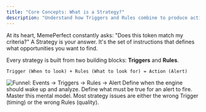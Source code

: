 ```yaml
---
title: "Core Concepts: What is a Strategy?"
description: "Understand how Triggers and Rules combine to produce actionable alerts."
---
```


At its heart, MemePerfect constantly asks: "Does this token match my criteria?" A Strategy is your answer. It's the set of instructions that defines what opportunities you want to find.

Every strategy is built from two building blocks: **Triggers** and **Rules**.

`Trigger (When to look) + Rules (What to look for) = Action (Alert)`

<Frame caption="From events to alerts">
<img src="/images/hero-dark.png" alt="Funnel: Events → Triggers → Rules → Alert" />
</Frame>

<CardGroup cols={2}>
  <Card title="Triggers" icon="bolt" href="/core-concepts/triggers-vs-rules">
    Define when the engine should wake up and analyze.
  </Card>
  <Card title="Rules" icon="list-check" href="/core-concepts/rule-groups">
    Define what must be true for an alert to fire.
  </Card>
</CardGroup>

<Tip>
Master this mental model. Most strategy issues are either the wrong Trigger (timing) or the wrong Rules (quality).
</Tip>


